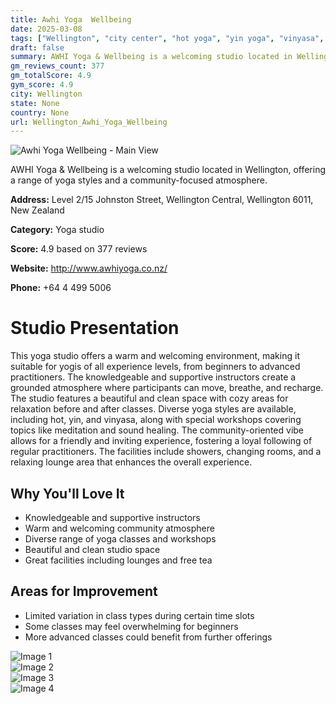 ```yaml
---
title: Awhi Yoga  Wellbeing
date: 2025-03-08
tags: ["Wellington", "city center", "hot yoga", "yin yoga", "vinyasa", "community", "welcoming", "Wellington"]  
draft: false
summary: AWHI Yoga & Wellbeing is a welcoming studio located in Wellington, offering a range of yoga styles and a community-focused atmosphere.
gm_reviews_count: 377
gm_totalScore: 4.9
gym_score: 4.9
city: Wellington
state: None
country: None
url: Wellington_Awhi_Yoga_Wellbeing
---
```


<div className="aspect-[16/9] relative my-8">
  <img 
    src="https://lh5.googleusercontent.com/p/AF1QipOOaHonlj59rS1Tdfyw20zyWr-ZdZX-lkoR7vsZ=w1920-h1080-k-no"
    alt="Awhi Yoga  Wellbeing - Main View"
    className="object-cover absolute inset-0 w-full h-full rounded-lg"
  />
</div>

AWHI Yoga & Wellbeing is a welcoming studio located in Wellington, offering a range of yoga styles and a community-focused atmosphere.

**Address:** Level 2/15 Johnston Street, Wellington Central, Wellington 6011, New Zealand

**Category:** Yoga studio

**Score:** 4.9 based on 377 reviews

**Website:** http://www.awhiyoga.co.nz/

**Phone:** +64 4 499 5006

# Studio Presentation

This yoga studio offers a warm and welcoming environment, making it suitable for yogis of all experience levels, from beginners to advanced practitioners. The knowledgeable and supportive instructors create a grounded atmosphere where participants can move, breathe, and recharge. The studio features a beautiful and clean space with cozy areas for relaxation before and after classes. Diverse yoga styles are available, including hot, yin, and vinyasa, along with special workshops covering topics like meditation and sound healing. The community-oriented vibe allows for a friendly and inviting experience, fostering a loyal following of regular practitioners. The facilities include showers, changing rooms, and a relaxing lounge area that enhances the overall experience.

## Why You'll Love It

- Knowledgeable and supportive instructors
- Warm and welcoming community atmosphere
- Diverse range of yoga classes and workshops
- Beautiful and clean studio space
- Great facilities including lounges and free tea

## Areas for Improvement

- Limited variation in class types during certain time slots
- Some classes may feel overwhelming for beginners
- More advanced classes could benefit from further offerings

<div className="grid grid-cols-1 xl:grid-cols-2 gap-4 my-8">
<div className="aspect-[4/3] relative"><img src="https://lh5.googleusercontent.com/p/AF1QipPBRDAdFfLJqKIztxEmVkEfW67mQHiOp0v-iCSH=w1920-h1080-k-no" alt="Image 1" className="object-cover absolute inset-0 w-full h-full rounded-lg" /></div>
<div className="aspect-[4/3] relative"><img src="https://lh5.googleusercontent.com/p/AF1QipN1iWpN7sbqAKanDXI8kFKQtVLVW3QuVMDmpp6H=w1920-h1080-k-no" alt="Image 2" className="object-cover absolute inset-0 w-full h-full rounded-lg" /></div>
<div className="aspect-[4/3] relative"><img src="https://lh5.googleusercontent.com/p/AF1QipOsIRKXL9Ium-dcCVmudAbetm0oKcLRyXWuI_xn=w1920-h1080-k-no" alt="Image 3" className="object-cover absolute inset-0 w-full h-full rounded-lg" /></div>
<div className="aspect-[4/3] relative"><img src="https://lh5.googleusercontent.com/p/AF1QipONPgk2jmscUGb7GW394PTAt8v9B3IdZqyGeJZt=w1920-h1080-k-no" alt="Image 4" className="object-cover absolute inset-0 w-full h-full rounded-lg" /></div>
</div>